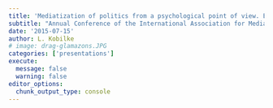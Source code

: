 ```yaml
---
title: 'Mediatization of politics from a psychological point of view. Exploring media effects on scandalized politicians in a qualitative analysis of two German cases'
subtitle: "Annual Conference of the International Association for Media and Communication Research (IAMCR), Montreal, Canada"
date: '2015-07-15'
author: L. Kobilke
# image: drag-glamazons.JPG
categories: ['presentations']
execute: 
  message: false
  warning: false
editor_options: 
  chunk_output_type: console
---
```

